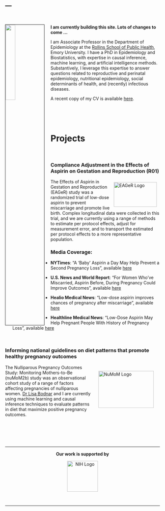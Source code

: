 ---
---

<link rel="stylesheet" href="https://cdn.jsdelivr.net/gh/jpswalsh/academicons@1/css/academicons.min.css">

<br>

<img src="figures/naimi_crop.jpeg" style="width:25%; border:1px solid; margin-right: 20px" align="left">

**I am currently building this site. Lots of changes to come ...**

I am Associate Professor in the Department of Epidemiology at the [Rollins School of Public Health](https://www.sph.emory.edu/), Emory University. I have a PhD in Epidemiology and Biostatistics, with expertise in causal inference, machine learning, and artificial intelligence methods. Substantively, I leverage this expertise to answer questions related to reproductive and perinatal epidemiology, nutritional epidemiology, social determinants of health, and (recently) infectious diseases.

A recent copy of my CV is available [here](files/CV.ain.Jan2021.pdf).

<br>
<br>
<br>

# Projects

<br>

### Compliance Adjustment in the Effects of Aspirin on Gestation and Reproduction (R01)

<img src="figures/EAGeR.gif" align="right"
     alt="EAGeR Logo" width="140" height="80" style="padding: 10px;">
     
The Effects of Aspirin in Gestation and Reproduction (EAGeR) study was a randomized trial of low-dose aspirin to prevent miscarriage and promote live birth. Complex longitudinal data were collected in this trial, and we are currently using a range of methods to estimate per protocol effects, adjust for measurement error, and to transport the estimated per protocol effects to a more representative population.

### Media Coverage: 

- **NYTimes**: "A ‘Baby’ Aspirin a Day May Help Prevent a Second Pregnancy Loss", available [here](https://www.nytimes.com/2021/01/27/well/family/aspirin-pregnancy-miscarriage.html)

- **U.S. News and World Report**: "For Women Who've Miscarried, Aspirin Before, During Pregnancy Could Improve Outcomes", available [here](https://www.usnews.com/news/health-news/articles/2021-01-26/for-women-whove-miscarried-aspirin-before-during-pregnancy-could-improve-outcomes)

- **Healio Medical News**: "Low-dose aspirin improves chances of pregnancy after miscarriage", available [here](https://www.healio.com/news/primary-care/20210125/lowdose-aspirin-improves-chances-of-pregnancy-after-miscarriage)

- **Healthline Medical News**: "Low-Dose Aspirin May Help Pregnant People With History of Pregnancy Loss", available [here](https://www.healthline.com/health-news/low-dose-aspirin-may-help-pregnant-women-with-history-of-pregnancy-loss#Low-dose-aspirin-can-improve-pregnancy-outcomes-in-at-risk-people)

<br>

### Informing national guidelines on diet patterns that promote healthy pregnancy outcomes

<img src="figures/numom.jpeg" align="right"
     alt="NuMoM Logo" width="180" height="120"  style="padding: 20px;">
     
The Nulliparous Pregnancy Outcomes Study: Monitoring Mothers-to-Be (nuMoM2b) study was an observational cohort study of a range of factors affecting pregnancies of nulliparous women. [Dr Lisa Bodnar](https://publichealth.pitt.edu/home/directory/lisa-m-bodnar) and I are currently using machine learning and causal inference techniques to evaluate patterns in diet that maximize positive pregnancy outcomes.

<br>
<br>
<br>
<br>

___
<center> **Our work is supported by** <center> 

<img src="figures/nih.png" align="center" 
      alt="NIH Logo" width="100" height="100">

<br>

___